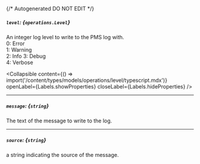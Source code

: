 {/* Autogenerated DO NOT EDIT  */}

##### `level`: *{`operations.Level`}*
An integer log level to write to the PMS log with.  
0: Error  
1: Warning  
2: Info 
3: Debug  
4: Verbose


<Collapsible content={() => import('/content/types/models/operations/level/typescript.mdx')} openLabel={Labels.showProperties} closeLabel={Labels.hideProperties} />


---
##### `message`: *{`string`}*
The text of the message to write to the log.

---
##### `source`: *{`string`}*
a string indicating the source of the message.


